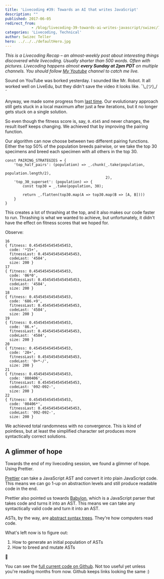 ```yaml
---
title: 'Livecoding #39: Towards an AI that writes JavaScript'
description: ""
published: 2017-06-05
redirect_from: 
            - /blog/livecoding-39-towards-ai-writes-javascript/swizec/7621
categories: 'Livecoding, Technical'
author: Swizec Teller
hero: ../../../defaultHero.jpg
---
```

_This is a Livecoding Recap – an almost-weekly post about interesting things discovered while livecoding. Usually shorter than 500 words. Often with pictures. Livecoding happens almost **every Sunday at 2pm PDT** on multiple channels. You should follow [My Youtube](https://www.youtube.com/channel/UCoyHgaeLLI7Knp7LDHOwZMw) channel to catch me live._



Sound on YouTube was borked yesterday. I sounded like Mr. Robot. It all worked well on LiveEdu, but they didn't save the video it looks like. ¯\\\_(ツ)\_/¯





Anyway, we made some progress from [last time](https://swizec.com/blog/livecoding-38-faux-ai-writes-javascript/swizec/7607). Our evolutionary approach still gets stuck in a local maximum after just a few iterations, but it no longer gets stuck on a single solution.



So even though the fitness score is, say, `0.4545` and never changes, the result itself keeps changing. We achieved that by improving the pairing function.



Our algorithm can now choose between two different pairing functions. Either the top 50% of the population breeds pairwise, or we take the top 30 specimens and breed each specimen with all others in the top 30.



```
const PAIRING_STRATEGIES = {
    'top_half_pairs': (population) => _.chunk(_.take(population,
                                                     population.length/2),
                                              2),
    'top_30_superset': (population) => {
        const top30 = _.take(population, 30);

        return _.flatten(top30.map(A => top30.map(B => [A, B])))
    }
}
```



This creates a lot of thrashing at the top, and it also makes our code faster to run. Thrashing is what we wanted to achieve, but unfortunately, it didn't have the effect on fitness scores that we hoped for.



Observe:



```
16
{ fitness: 0.45454545454545453,
  code: '*15+',
  fitnessLast: 0.45454545454545453,
  codeLast: '4584',
  size: 200 }
17
{ fitness: 0.45454545454545453,
  code: '06*0',
  fitnessLast: 0.45454545454545453,
  codeLast: '4584',
  size: 200 }
18
{ fitness: 0.45454545454545453,
  code: '686.+9',
  fitnessLast: 0.45454545454545453,
  codeLast: '4584',
  size: 200 }
19
{ fitness: 0.45454545454545453,
  code: '86.+',
  fitnessLast: 0.45454545454545453,
  codeLast: '4584',
  size: 200 }
20
{ fitness: 0.45454545454545453,
  code: '28+',
  fitnessLast: 0.45454545454545453,
  codeLast: '0+*-/',
  size: 200 }
21
{ fitness: 0.45454545454545453,
  code: '800406',
  fitnessLast: 0.45454545454545453,
  codeLast: '092-092-',
  size: 200 }
22
{ fitness: 0.45454545454545453,
  code: '00406*',
  fitnessLast: 0.45454545454545453,
  codeLast: '092-092-',
  size: 200 }
```



We achieved total randomness with no convergence. This is kind of pointless, but at least the simplified character set produces more syntactically correct solutions.



## A glimmer of hope



Towards the end of my livecoding session, we found a glimmer of hope. Using Prettier.



[Prettier](https://github.com/prettier/prettier) can take a JavaScript AST and convert it into plain JavaScript code. This means we can go 1-up on abstraction levels and still produce readable code in the end.



Prettier also pointed us towards [Babylon](https://github.com/babel/babylon), which is a JavaScript parser that takes code and turns it into an AST. This means we can take any syntactically valid code and turn it into an AST.



ASTs, by the way, are [abstract syntax trees](https://en.wikipedia.org/wiki/Abstract_syntax_tree). They're how computers read code.



What's left now is to figure out:



1. How to generate an initial population of ASTs
2. How to breed and mutate ASTs



🤔



You can see the [full current code on Github](https://github.com/Swizec/faux-js-ai). Not too useful yet unless you're reading months from now. Github keeps links looking the same :)